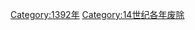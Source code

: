 {{discat|139|2|1392|1393}}
{{Commonscat|1392 disestablishments}}

[[Category:1392年|Category:1392年]]
[[Category:14世纪各年废除|Category:14世纪各年废除]]